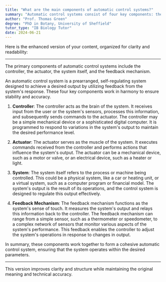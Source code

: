 ```yaml
---
title: "What are the main components of automatic control systems?"
summary: "Automatic control systems consist of four key components: the controller, actuator, the system being controlled, and the feedback mechanism, which together enable effective regulation and management of processes."
author: "Prof. Thomas Green"
degree: "PhD in Botany, University of Sheffield"
tutor_type: "IB Biology Tutor"
date: 2024-06-21
---
```


Here is the enhanced version of your content, organized for clarity and readability:

---

The primary components of automatic control systems include the controller, the actuator, the system itself, and the feedback mechanism.

An automatic control system is a prearranged, self-regulating system designed to achieve a desired output by utilizing feedback from the system's response. These four key components work in harmony to ensure stability and accuracy.

1. **Controller**: The controller acts as the brain of the system. It receives input from the user or the system's sensors, processes this information, and subsequently sends commands to the actuator. The controller may be a simple mechanical device or a sophisticated digital computer. It is programmed to respond to variations in the system's output to maintain the desired performance level.

2. **Actuator**: The actuator serves as the muscle of the system. It executes commands received from the controller and performs actions that influence the system's output. The actuator can be a mechanical device, such as a motor or valve, or an electrical device, such as a heater or light.

3. **System**: The system itself refers to the process or machine being controlled. This could be a physical system, like a car or heating unit, or a virtual system, such as a computer program or financial model. The system's output is the result of its operations, and the control system is designed to regulate this output effectively.

4. **Feedback Mechanism**: The feedback mechanism functions as the system's sense of touch. It measures the system's output and relays this information back to the controller. The feedback mechanism can range from a simple sensor, such as a thermometer or speedometer, to a complex network of sensors that monitor various aspects of the system's performance. This feedback enables the controller to adjust the system's operations in response to changes in output.

In summary, these components work together to form a cohesive automatic control system, ensuring that the system operates within the desired parameters.

--- 

This version improves clarity and structure while maintaining the original meaning and technical accuracy.
    